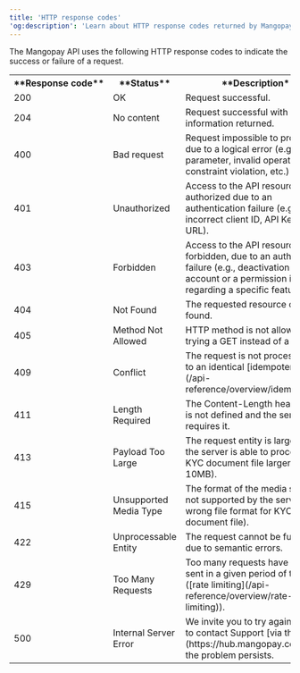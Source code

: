 ```yaml
---
title: 'HTTP response codes'  
'og:description': 'Learn about HTTP response codes returned by Mangopay&apos;s REST API and what they mean.'  
---
```


The Mangopay API uses the following HTTP response codes to indicate the success or failure of a request.

<table>
    <tbody>
        <tr>
            <th class="header">**Response&nbsp;code**</th>
            <th class="header">**Status**</th>
            <th class="header">**Description**</th>
        </tr>
        <tr>
            <td class="table-content">200</td>
            <td class="table-content">OK</td>
            <td class="table-content">Request successful.</td>
        </tr>
        <tr>
            <td class="table-content">204</td>
            <td class="table-content">No content</td>
            <td class="table-content">Request successful with no information returned.</td>
        </tr>
        <tr>
            <td class="table-content">400</td>
            <td class="table-content">Bad request</td>
            <td class="table-content">Request impossible to process due to a logical error (e.g., missing parameter, invalid operation, constraint violation, etc.)</td>
        </tr>
        <tr>
            <td class="table-content">401</td>
            <td class="table-content">Unauthorized</td>
            <td class="table-content">Access to the API resource is not authorized due to an authentication failure (e.g., incorrect client ID, API Key, or URL).</td>
        </tr>
        <tr>
            <td class="table-content">403</td>
            <td class="table-content">Forbidden</td>
            <td class="table-content">Access to the API resource is forbidden, due to an authorization failure (e.g., deactivation of the account or a permission issue regarding a specific feature).</td>
        </tr>
        <tr>
            <td class="table-content">404</td>
            <td class="table-content">Not Found</td>
            <td class="table-content">The requested resource cannot be found.</td>
        </tr>
        <tr>
            <td class="table-content">405</td>
            <td class="table-content">Method Not Allowed</td>
            <td class="table-content">HTTP method is not allowed (e.g., trying a GET instead of a POST).</td>
        </tr>
        <tr>
            <td class="table-content">409</td>
            <td class="table-content">Conflict</td>
            <td class="table-content">The request is not processed due to an identical [idempotency key](/api-reference/overview/idempotency).</td>
        </tr>
        <tr>
            <td class="table-content">411</td>
            <td class="table-content">Length Required</td>
            <td class="table-content">The Content-Length header field is not defined and the server requires it.</td>
        </tr>
        <tr>
            <td class="table-content">413</td>
            <td class="table-content">Payload Too Large</td>
            <td class="table-content">The request entity is larger than the server is able to process (e.g., KYC document file larger than 10MB).</td>
        </tr>
        <tr>
            <td class="table-content">415</td>
            <td class="table-content">Unsupported Media Type</td>
            <td class="table-content">The format of the media sent is not supported by the server (e.g., wrong file format for KYC document file).</td>
        </tr>
        <tr>
            <td class="table-content">422</td>
            <td class="table-content">Unprocessable Entity</td>
            <td class="table-content">The request cannot be fulfilled due to semantic errors.</td>
        </tr>
        <tr>
            <td class="table-content">429</td>
            <td class="table-content">Too Many Requests</td>
            <td class="table-content">Too many requests have been sent in a given period of time ([rate limiting](/api-reference/overview/rate-limiting)).</td>
        </tr>
        <tr>
            <td class="table-content">500</td>
            <td class="table-content">Internal Server Error</td>
            <td class="table-content">We invite you to try again later or to contact Support [via the Hub](https://hub.mangopay.com/) if the problem persists.</td>
        </tr>
    </tbody>
</table>
            

